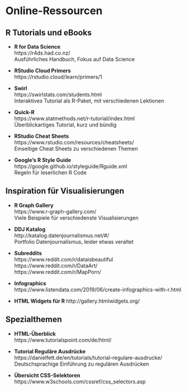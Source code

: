 # Online-Ressourcen {-}

## R Tutorials und eBooks {-}

- **R for Data Science**  
  https://r4ds.had.co.nz/  
  Ausführliches Handbuch, Fokus auf Data Science

- **RStudio Cloud Primers**  
  https://rstudio.cloud/learn/primers/1

- **Swirl**  
  https://swirlstats.com/students.html  
  Interaktives Tutorial als R-Paket, mit verschiedenen Lektionen

- **Quick-R**  
  https://www.statmethods.net/r-tutorial/index.html  
  Überblickartiges Tutorial, kurz und bündig

- **RStudio Cheat Sheets**  
  https://www.rstudio.com/resources/cheatsheets/  
  Einseitige Cheat Sheets zu verschiedenen Themen

- **Google’s R Style Guide**  
  https://google.github.io/styleguide/Rguide.xml  
  Regeln für leserlichen R Code

## Inspiration für Visualisierungen {-}

- **R Graph Gallery**  
  https://www.r-graph-gallery.com/  
  Viele Beispiele für verschiedenste Visualisierungen

- **DDJ Katalog**  
  http://katalog.datenjournalismus.net/#/  
  Portfolio Datenjournalismus, leider etwas veraltet 

- **Subreddits**  
  https://www.reddit.com/r/dataisbeautiful  
  https://www.reddit.com/r/DataArt/  
  https://www.reddit.com/r/MapPorn/

- **Infographics**  
  https://www.listendata.com/2019/06/create-infographics-with-r.html

- **HTML Widgets für R**
  http://gallery.htmlwidgets.org/

## Spezialthemen {-}

- **HTML-Überblick**  
  https://www.tutorialspoint.com/de/html/

- **Tutorial Reguläre Ausdrücke**  
  https://danielfett.de/en/tutorials/tutorial-regulare-ausdrucke/  
  Deutschsprachige Einführung zu regulären Ausdrücken

- **Übersicht CSS-Selektoren**  
  https://www.w3schools.com/cssref/css_selectors.asp
